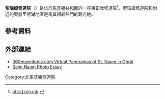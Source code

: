 '''聖瑙姆修道院'''（{{lang-mk|Манастир „Свети Наум}}）是位於[[馬其頓共和國|馬其頓共和國]]的一座東正教修道院<ref>[http://www.ohrid.org.mk/eng/crkvi/sv_naum.htm ohrid.org.mk] {{webarchive|url=https://web.archive.org/web/20100225135825/http://www.ohrid.org.mk/eng/crkvi/sv_naum.htm |date=2010-02-25 }}</ref>。聖瑙姆修道院和附近的奧赫里德湖地區是馬其頓最熱門的觀光地。

==參考資料==
{{Reflist}}

==外部連結==
*[http://360macedonia.com/macedonia/en/vrtour.php?macedoniatown_ID=5  360macedonia.com Virtual Panoramas of St. Naum in Ohrid] {{Wayback|url=http://360macedonia.com/macedonia/en/vrtour.php?macedoniatown_ID=5 |date=20160313230459 }}
*[http://macedonia.for91days.com/the-waters-of-sveti-naum/  Saint Naum Photo Essay]

{{Commons category|Saint Naum Monastery}}

[[Category:北馬其頓修道院|Category:北馬其頓修道院]]